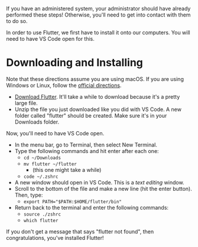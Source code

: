 <Callout warning>

If you have an administered system, your administrator should have already performed these steps! Otherwise, you'll need to get into contact with them to do so.

</Callout>

In order to use Flutter, we first have to install it onto our computers. You will need to have VS Code open for this.

# Downloading and Installing

<Callout>

Note that these directions assume you are using macOS. If you are using Windows or Linux, follow the [official directions](https://flutter.dev/docs/get-started/install/windows).

</Callout>

- [Download Flutter](https://storage.googleapis.com/flutter_infra/releases/stable/macos/flutter_macos_1.22.4-stable.zip). It'll take a while to download because it's a pretty large file.
- Unzip the file you just downloaded like you did with VS Code. A new folder called "flutter" should be created. Make sure it's in your Downloads folder.

Now, you'll need to have VS Code open.

- In the menu bar, go to Terminal, then select New Terminal.
- Type the following commands and hit enter after each one:
    - `cd ~/Downloads`
    - `mv flutter ~/flutter`
        - (this one might take a while)
    - `code ~/.zshrc`
- A new window should open in VS Code. This is a *text editing* window.
- Scroll to the bottom of the file and make a new line (hit the enter button). Then, type:
    - `export PATH="$PATH:$HOME/flutter/bin"`
- Return back to the terminal and enter the following commands:
    - `source ./zshrc`
    - `which flutter`

If you don't get a message that says "flutter not found", then congratulations, you've installed Flutter!